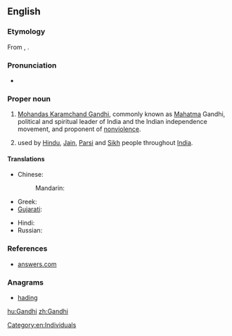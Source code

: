 ==English==

===Etymology===
From {{term|ગાંધી|sc=Gujr}}, {{term|गांधी|sc=Deva|tr=Gā̃ndhī}}.

===Pronunciation===
* {{IPA|/ˈɡandi/}}

===Proper noun===
{{en-proper noun}}

# [[:w:Mohandas Karamchand Gandhi|Mohandas Karamchand Gandhi]], commonly known as [[Mahatma]] Gandhi, political and spiritual leader of India and the Indian independence movement, and proponent of [[nonviolence]].
# {{surname|from=India|dot=}} used by [[Hindu]], [[Jain]], [[Parsi]] and [[Sikh]] people throughout [[India]].

====Translations====
{{trans-top|surname Gandhi}}
* Chinese:
*: Mandarin: {{t|zh|甘地|tr=Gāndì|sc=Hani}}
* Greek: {{t|el|Γκάντι|tr=Gkánti|sc=Grek}}
* [[Gujarati]]: {{t|gu|ગાંધી|tr=Gandhi|sc=Gujr|xs=Gujarati}}
{{trans-mid}}
* Hindi: {{t|hi|गांधी|tr=Gā̃ndhī|xs=Hindi}}
* Russian: {{t|ru|Ганди|m|f|tr=Gándi|sc=Cyrl}}
{{trans-bottom}}

===References===
* [http://www.answers.com/topic/gandhi-1900 answers.com]

===Anagrams===
* [[hading#English|hading]]

[[Category:en:Individuals]]

[[hu:Gandhi]]
[[zh:Gandhi]]